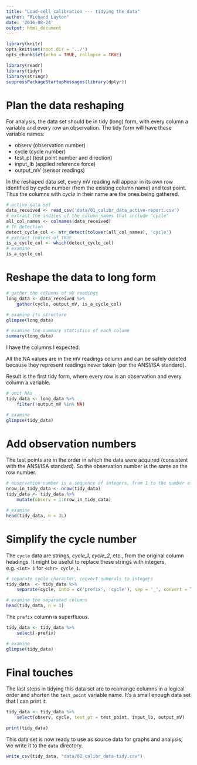 ```yaml
---
title: "Load-cell calibration --- tidying the data"
author: "Richard Layton"
date: '2016-08-24'
output: html_document
---
```


```r
library(knitr)
opts_knit$set(root.dir = '../')
opts_chunk$set(echo = TRUE, collapse = TRUE)
```

```r
library(readr)
library(tidyr)
library(stringr)
suppressPackageStartupMessages(library(dplyr))
```

# Plan the data reshaping

For analysis, the data set should be in tidy (long) form, with every column a variable and every row an observation. The tidy form will have these variable names:

- observ (observation number)
- cycle (cycle number)
- test\_pt (test point number and direction)
- input\_lb (applied reference force)
- output\_mV (sensor readings)

In the reshaped data set, every mV reading will appear in its own row identified by cycle number (from the existing column name) and test point.  Thus the columns with *cycle* in their name  are the ones being gathered. 

```r
# active data set
data_received <- read_csv('data/01_calibr_data_active-report.csv')
# extract the indices of the column names that include "cycle"
all_col_names <- colnames(data_received)
# TF detection
detect_cycle_col <- str_detect(tolower(all_col_names), 'cycle')
# extract indices of TRUE
is_a_cycle_col <- which(detect_cycle_col)
# examine
is_a_cycle_col
```

# Reshape the data to long form

```r
# gather the columns of mV readings
long_data <- data_received %>%
	gather(cycle, output_mV, is_a_cycle_col) 

# examine its structure
glimpse(long_data) 

# examine the summary statistics of each column
summary(long_data) 
```

I have the columns I expected.

All the NA values are in the mV readings column and can be safely deleted because they represent readings never taken (per the ANSI/ISA standard). 

Result is the first tidy form, where every row is an observation and every column a variable.  

```r
# omit NAs
tidy_data <- long_data %>%
	filter(!output_mV %in% NA)

# examine
glimpse(tidy_data)
```

# Add observation numbers

The test points are in the order in which the data were acquired (consistent with the ANSI/ISA standard). So the observation number is the same as the row number. 

```r
# observation number is a sequence of integers, from 1 to the number of rows
nrow_in_tidy_data <- nrow(tidy_data)
tidy_data <- tidy_data %>%
	mutate(observ = 1:nrow_in_tidy_data)

# examine
head(tidy_data, n = 3L) 
```

# Simplify the cycle number

The `cycle` data are strings, *cycle_1*, *cycle_2*, etc., from the original column headings. It might be useful to replace these strings with integers, e.g. `<int> 1` for `<chr> cycle_1`. 

```r
# separate cycle character, convert numerals to integers
tidy_data  <- tidy_data %>%
	separate(cycle, into = c('prefix', 'cycle'), sep = '_', convert = TRUE)

# examine the separated columns
head(tidy_data, n = 3)
```

The `prefix` column is superfluous. 

```r
tidy_data <- tidy_data %>%
	select(-prefix)

# examine
glimpse(tidy_data)
```

# Final touches 

The last steps in tidying this data set are to rearrange columns in a logical order and shorten the `test_point` variable name. It's a small enough data set that I can print it. 

```r
tidy_data <- tidy_data %>%
	select(observ, cycle, test_pt = test_point, input_lb, output_mV)

print(tidy_data)
```

This data set is now ready to use as source data for graphs and analysis; we write it to the `data ` directory. 

```r
write_csv(tidy_data, "data/02_calibr_data-tidy.csv")
```

    
    

